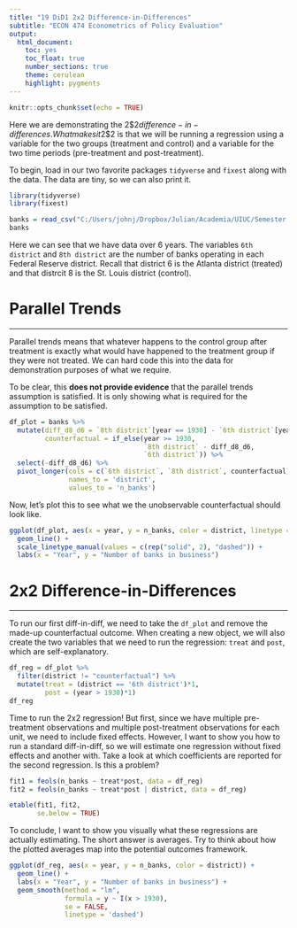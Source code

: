 ```yaml
---
title: "19 DiD1 2x2 Difference-in-Differences"
subtitle: "ECON 474 Econometrics of Policy Evaluation"
output: 
  html_document:
    toc: yes
    toc_float: true
    number_sections: true
    theme: cerulean
    highlight: pygments
---
```


```r
knitr::opts_chunk$set(echo = TRUE)
```


Here we are demonstrating the 2$\times$2 difference-in-differences.
What makes it 2$\times$2 is that we will be running a regression using a variable for the two groups (treatment and control) and a variable for the two time periods (pre-treatment and post-treatment).

To begin, load in our two favorite packages `tidyverse` and `fixest` along with the data.
The data are tiny, so we can also print it.


```r
library(tidyverse)
library(fixest)

banks = read_csv("C:/Users/johnj/Dropbox/Julian/Academia/UIUC/Semester 11 Fall 2022/ECON474/Data/DiD1 Mississippi experiment.csv")
banks
```

Here we can see that we have data over 6 years.
The variables `6th district` and `8th district` are the number of banks operating in each Federal Reserve district.
Recall that district 6 is the Atlanta district (treated) and that distrcit 8 is the St. Louis district (control).

# Parallel Trends
********************************************************************************

Parallel trends means that whatever happens to the control group after treatment is exactly what would have happened to the treatment group if they were not treated.
We can hard code this into the data for demonstration purposes of what we require.

To be clear, this **does not provide evidence** that the parallel trends assumption is satisfied.
It is only showing what is required for the assumption to be satisfied.


```r
df_plot = banks %>%
  mutate(diff_d8_d6 = `8th district`[year == 1930] - `6th district`[year == 1930],
         counterfactual = if_else(year >= 1930,
                                  `8th district` - diff_d8_d6, 
                                  `6th district`)) %>%
  select(-diff_d8_d6) %>% 
  pivot_longer(cols = c(`6th district`, `8th district`, counterfactual),
               names_to = 'district',
               values_to = 'n_banks') 
```

Now, let's plot this to see what we the unobservable counterfactual should look like.

```r
ggplot(df_plot, aes(x = year, y = n_banks, color = district, linetype = district)) +
  geom_line() +
  scale_linetype_manual(values = c(rep("solid", 2), "dashed")) +
  labs(x = "Year", y = "Number of banks in business")
```


# 2x2 Difference-in-Differences
********************************************************************************

To run our first diff-in-diff, we need to take the `df_plot` and remove the made-up counterfactual outcome.
When creating a new object, we will also create the two variables that we need to run the regression: `treat` and `post`, which are self-explanatory.


```r
df_reg = df_plot %>%
  filter(district != "counterfactual") %>%
  mutate(treat = (district == '6th district')*1,
         post = (year > 1930)*1)
df_reg
```

Time to run the 2x2 regression!
But first, since we have multiple pre-treatment observations and multiple post-treatment observations for each unit, we need to include fixed effects.
However, I want to show you how to run a standard diff-in-diff, so we will estimate one regression without fixed effects and another with.
Take a look at which coefficients are reported for the second regression.
Is this a problem?


```r
fit1 = feols(n_banks ~ treat*post, data = df_reg)
fit2 = feols(n_banks ~ treat*post | district, data = df_reg)

etable(fit1, fit2,
       se.below = TRUE)
```


To conclude, I want to show you visually what these regressions are actually estimating.
The short answer is averages.
Try to think about how the plotted averages map into the potential outcomes framework.

```r
ggplot(df_reg, aes(x = year, y = n_banks, color = district)) +
  geom_line() +
  labs(x = "Year", y = "Number of banks in business") +
  geom_smooth(method = "lm",
              formula = y ~ I(x > 1930),
              se = FALSE,
              linetype = 'dashed')

```



